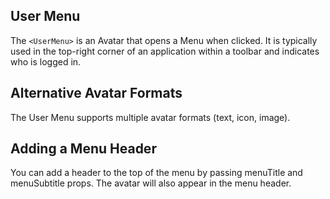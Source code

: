 
## User Menu

The `<UserMenu>` is an Avatar that opens a Menu when clicked. It is typically used in the top-right corner of an application within a toolbar and indicates who is logged in.

<UserMenuToolbar />

## Alternative Avatar Formats

The User Menu supports multiple avatar formats (text, icon, image).

<UserMenuAvatarFormat />

## Adding a Menu Header

You can add a header to the top of the menu by passing menuTitle and menuSubtitle props. The avatar will also appear in the menu header.

<UserMenuHeader />
